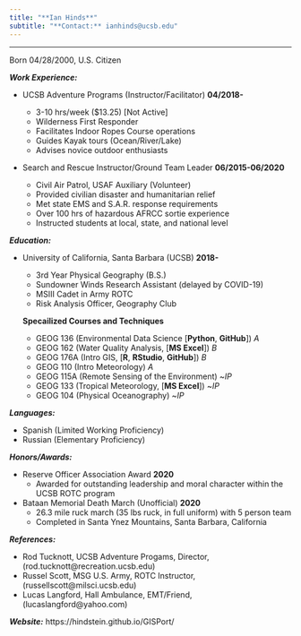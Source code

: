 ```yaml
---
title: "**Ian Hinds**"
subtitle: "**Contact:** ianhinds@ucsb.edu"
---
```

*****
Born 04/28/2000, U.S. Citizen

***Work Experience:***

- UCSB Adventure Programs (Instructor/Facilitator) **04/2018-**

  - 3-10 hrs/week ($13.25) [Not Active]
  - Wilderness First Responder
  - Facilitates Indoor Ropes Course operations
  - Guides Kayak tours (Ocean/River/Lake)
  - Advises novice outdoor enthusiasts

- Search and Rescue Instructor/Ground Team Leader **06/2015-06/2020**
  - Civil Air Patrol, USAF Auxiliary (Volunteer)
  - Provided civilian disaster and humanitarian relief
  - Met state EMS and S.A.R. response requirements
  - Over 100 hrs of hazardous AFRCC sortie experience
  - Instructed students at local, state, and national level

***Education:*** 

- University of California, Santa Barbara (UCSB) **2018-**

  - 3rd Year Physical Geography (B.S.)
  - Sundowner Winds Research Assistant (delayed by COVID-19)
  - MSIII Cadet in Army ROTC
  - Risk Analysis Officer, Geography Club
  
  **Specailized Courses and Techniques**
  - GEOG 136 (Environmental Data Science [**Python**,  **GitHub**]) *A*
  - GEOG 162 (Water Quality Analysis, [**MS Excel**]) *B*
  - GEOG 176A (Intro GIS, [**R**, **RStudio**, **GitHub**]) *B*
  - GEOG 110 (Intro Meteorology) *A*
  - GEOG 115A (Remote Sensing of the Environment) ~*IP*
  - GEOG 133 (Tropical Meteorology, [**MS Excel**]) ~*IP*
  - GEOG 104 (Physical Oceanography) ~*IP*
  
***Languages:***

- Spanish (Limited Working Proficiency)
- Russian (Elementary Proficiency)

***Honors/Awards:***

- Reserve Officer Association Award **2020**
  - Awarded for outstanding leadership and moral character within the UCSB ROTC program
- Bataan Memorial Death March (Unofficial) **2020**
  - 26.3 mile ruck march (35 lbs ruck, in full uniform) with 5 person team
  - Completed in Santa Ynez Mountains, Santa Barbara, California
  
***References:***

- Rod Tucknott, UCSB Adventure Progams, Director, (rod.tucknott@recreation.ucsb.edu)
- Russel Scott, MSG U.S. Army, ROTC Instructor, (russellscott@milsci.ucsb.edu)
- Lucas Langford, Hall Ambulance, EMT/Friend, (lucaslangford@yahoo.com)

***Website:*** https://hindstein.github.io/GISPort/


